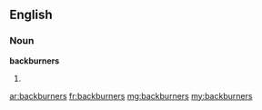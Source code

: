 ==English==

===Noun===
'''backburners'''

# {{plural of|[[backburner]]}}

[[ar:backburners]]
[[fr:backburners]]
[[mg:backburners]]
[[my:backburners]]